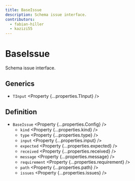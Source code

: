 ```yaml
---
title: BaseIssue
description: Schema issue interface.
contributors:
  - fabian-hiller
  - kazizi55
---
```



# BaseIssue

Schema issue interface.

## Generics

- `TInput` <Property {...properties.TInput} />

## Definition

- `BaseIssue` <Property {...properties.Config} />
  - `kind` <Property {...properties.kind} />
  - `type` <Property {...properties.type} />
  - `input` <Property {...properties.input} />
  - `expected` <Property {...properties.expected} />
  - `received` <Property {...properties.received} />
  - `message` <Property {...properties.message} />
  - `requirement` <Property {...properties.requirement} />
  - `path` <Property {...properties.path} />
  - `issues` <Property {...properties.issues} />
